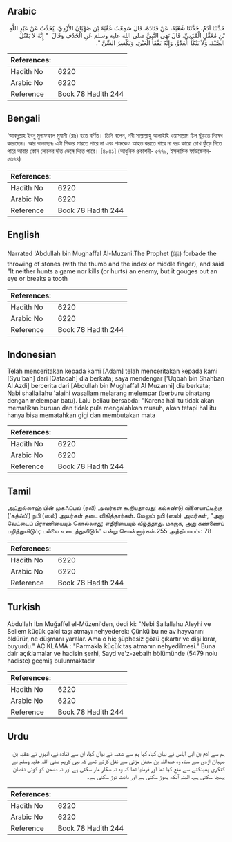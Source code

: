 ## Arabic


<div dir="rtl" lang="ar" style={{fontSize:'larger',backgroundColor:'#f8f9fa',padding:20}}>
حَدَّثَنَا آدَمُ، حَدَّثَنَا شُعْبَةُ، عَنْ قَتَادَةَ، قَالَ سَمِعْتُ عُقْبَةَ بْنَ صُهْبَانَ الأَزْدِيَّ، يُحَدِّثُ عَنْ عَبْدِ اللَّهِ بْنِ مُغَفَّلٍ الْمُزَنِيِّ، قَالَ نَهَى النَّبِيُّ صلى الله عليه وسلم عَنِ الْخَذْفِ وَقَالَ ‏ "‏ إِنَّهُ لاَ يَقْتُلُ الصَّيْدَ، وَلاَ يَنْكَأُ الْعَدُوَّ، وَإِنَّهُ يَفْقَأُ الْعَيْنَ، وَيَكْسِرُ السِّنَّ ‏"‏‏.‏
</div>
<div style={{backgroundColor:'#f8f9fa',padding:20, marginBottom: 10}}><table> <thead> <tr> <th>References:</th> <th></th> </tr> </thead> <tbody><tr><td>Hadith No</td><td>6220</td></tr><tr><td>Arabic No</td><td>6220</td></tr><tr><td>Reference</td><td>Book 78 Hadith 244</td></tr></tbody></table></div>

## Bengali


<div dir="ltr" lang="bn" style={{fontSize:'larger',backgroundColor:'#f8f9fa',padding:20}}>
‘আবদুল্লাহ ইবনু মুগাফফাল মুযানী (রাঃ) হতে বর্ণিত। তিনি বলেন, নবী সাল্লাল্লাহু আলাইহি ওয়াসাল্লাম ঢিল ছুঁড়তে নিষেধ করেছেন। আর বলেছেনঃ এটা শিকার মারতে পারে না এবং শত্রুকেও আহত করতে পারে না বরং কারো চোখ ফুঁড়ে দিতে পারে আবার কোন লোকের দাঁত ভেঙ্গে দিতে পারে। [৪৮৪১] (আধুনিক প্রকাশনী- ৫৭৭৯, ইসলামিক ফাউন্ডেশন- ৫৬৭৪)
</div>
<div style={{backgroundColor:'#f8f9fa',padding:20, marginBottom: 10}}><table> <thead> <tr> <th>References:</th> <th></th> </tr> </thead> <tbody><tr><td>Hadith No</td><td>6220</td></tr><tr><td>Arabic No</td><td>6220</td></tr><tr><td>Reference</td><td>Book 78 Hadith 244</td></tr></tbody></table></div>

## English


<div dir="ltr" lang="en" style={{fontSize:'larger',backgroundColor:'#f8f9fa',padding:20}}>
Narrated 'Abdullah bin Mughaffal Al-Muzani:The Prophet (ﷺ) forbade the throwing of stones (with the thumb and the index or middle finger), and said "It neither hunts a game nor kills (or hurts) an enemy, but it gouges out an eye or breaks a tooth
</div>
<div style={{backgroundColor:'#f8f9fa',padding:20, marginBottom: 10}}><table> <thead> <tr> <th>References:</th> <th></th> </tr> </thead> <tbody><tr><td>Hadith No</td><td>6220</td></tr><tr><td>Arabic No</td><td>6220</td></tr><tr><td>Reference</td><td>Book 78 Hadith 244</td></tr></tbody></table></div>

## Indonesian


<div dir="ltr" lang="id" style={{fontSize:'larger',backgroundColor:'#f8f9fa',padding:20}}>
Telah menceritakan kepada kami [Adam] telah menceritakan kepada kami [Syu'bah] dari [Qatadah] dia berkata; saya mendengar ['Uqbah bin Shahban Al Azdi] bercerita dari [Abdullah bin Mughaffal Al Muzanni] dia berkata; Nabi shallallahu 'alaihi wasallam melarang melempar (berburu binatang dengan melempar batu). Lalu beliau bersabda: "Karena hal itu tidak akan mematikan buruan dan tidak pula mengalahkan musuh, akan tetapi hal itu hanya bisa mematahkan gigi dan membutakan mata
</div>
<div style={{backgroundColor:'#f8f9fa',padding:20, marginBottom: 10}}><table> <thead> <tr> <th>References:</th> <th></th> </tr> </thead> <tbody><tr><td>Hadith No</td><td>6220</td></tr><tr><td>Arabic No</td><td>6220</td></tr><tr><td>Reference</td><td>Book 78 Hadith 244</td></tr></tbody></table></div>

## Tamil


<div dir="ltr" lang="ta" style={{fontSize:'larger',backgroundColor:'#f8f9fa',padding:20}}>
அப்துல்லாஹ் பின் முகஃப்பல் (ரலி) அவர்கள் கூறியதாவது: கல்சுண்டு விளையாட்டிற்கு (‘கத்ஃப்’) நபி (ஸல்) அவர்கள் தடை விதித்தார்கள். மேலும் நபி (ஸல்) அவர்கள், “அது வேட்டைப் பிராணியையும் கொல்லாது; எதிரியையும் வீழ்த்தாது. மாறாக, அது கண்ணைப் பறித்துவிடும்; பல்லை உடைத்துவிடும்” என்று சொன்னார்கள்.255 அத்தியாயம் : 78
</div>
<div style={{backgroundColor:'#f8f9fa',padding:20, marginBottom: 10}}><table> <thead> <tr> <th>References:</th> <th></th> </tr> </thead> <tbody><tr><td>Hadith No</td><td>6220</td></tr><tr><td>Arabic No</td><td>6220</td></tr><tr><td>Reference</td><td>Book 78 Hadith 244</td></tr></tbody></table></div>

## Turkish


<div dir="ltr" lang="tr" style={{fontSize:'larger',backgroundColor:'#f8f9fa',padding:20}}>
Abdullah İbn Muğaffel el-Müzeni'den, dedi ki: "Nebi Sallallahu Aleyhi ve Sellem küçük çakıl taşı atmayı nehyederek: Çünkü bu ne av hayvanını öldürür, ne düşmanı yaralar. Ama o hiç şüphesiz gözü çıkartır ve dişi kırar, buyurdu." AÇIKLAMA : "Parmakla küçük taş atmanın nehyedilmesi." Buna dair açıklamalar ve hadisin şerhi, Sayd ve'z-zebaih bölümünde (5479 nolu hadiste) geçmiş bulunmaktadır
</div>
<div style={{backgroundColor:'#f8f9fa',padding:20, marginBottom: 10}}><table> <thead> <tr> <th>References:</th> <th></th> </tr> </thead> <tbody><tr><td>Hadith No</td><td>6220</td></tr><tr><td>Arabic No</td><td>6220</td></tr><tr><td>Reference</td><td>Book 78 Hadith 244</td></tr></tbody></table></div>

## Urdu


<div dir="rtl" lang="ur" style={{fontSize:'larger',backgroundColor:'#f8f9fa',padding:20}}>
ہم سے آدم بن ابی ایاس نے بیان کیا، کہا ہم سے شعبہ نے بیان کیا، ان سے قتادہ نے، انہوں نے عقبہ بن صہبان ازدی سے سنا، وہ عبداللہ بن مغفل مزنی سے نقل کرتے تھے کہ نبی کریم صلی اللہ علیہ وسلم نے کنکری پھینکنے سے منع کیا تھا اور فرمایا تھا کہ وہ نہ شکار مار سکتی ہے اور نہ دشمن کو کوئی نقصان پہنچا سکتی ہے، البتہ آنکھ پھوڑ سکتی ہے اور دانت توڑ سکتی ہے۔
</div>
<div style={{backgroundColor:'#f8f9fa',padding:20, marginBottom: 10}}><table> <thead> <tr> <th>References:</th> <th></th> </tr> </thead> <tbody><tr><td>Hadith No</td><td>6220</td></tr><tr><td>Arabic No</td><td>6220</td></tr><tr><td>Reference</td><td>Book 78 Hadith 244</td></tr></tbody></table></div>